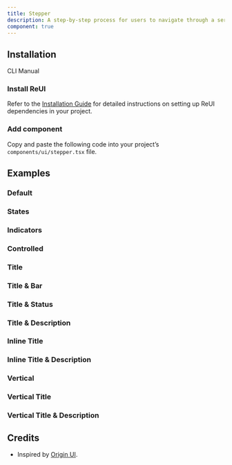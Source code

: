 ```yaml
---
title: Stepper
description: A step-by-step process for users to navigate through a series of steps.
component: true
---
```


## Installation

<Tabs defaultValue="cli">

<TabsList>
  <TabsTrigger value="cli">CLI</TabsTrigger>
  <TabsTrigger value="manual">Manual</TabsTrigger>
</TabsList>

<TabsContent value="cli">
  <CliCommands name="stepper" />
</TabsContent>

<TabsContent value="manual">    
<Steps>

### Install ReUI

Refer to the [Installation Guide](/docs/installation) for detailed instructions on setting up ReUI dependencies in your project.

### Add component

Copy and paste the following code into your project’s `components/ui/stepper.tsx` file.

<ComponentPreview name="stepper" />

</Steps>

</TabsContent>

</Tabs>

## Examples

### Default

<ExamplePreview path="stepper/default" />

### States

<ExamplePreview path="stepper/states" />

### Indicators

<ExamplePreview path="stepper/indicators" />

### Controlled

<ExamplePreview path="stepper/controlled" />

### Title

<ExamplePreview path="stepper/title" />

### Title & Bar

<ExamplePreview path="stepper/title-bar" />

### Title & Status

<ExamplePreview path="stepper/title-status" />

### Title & Description

<ExamplePreview path="stepper/title-description" />

### Inline Title

<ExamplePreview path="stepper/inline-title" />

### Inline Title & Description

<ExamplePreview path="stepper/inline-title-description" />

### Vertical

<ExamplePreview path="stepper/vertical" />

### Vertical Title

<ExamplePreview path="stepper/vertical-title" />  

### Vertical Title & Description

<ExamplePreview path="stepper/vertical-title-description" />

## Credits

- Inspired by [Origin UI](https://originui.com/stepper).



